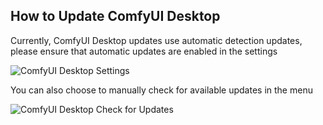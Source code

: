 ## How to Update ComfyUI Desktop

Currently, ComfyUI Desktop updates use automatic detection updates, please ensure that automatic updates are enabled in the settings

![ComfyUI Desktop Settings](/images/desktop/comfyui-desktop-update-setting.jpg)

You can also choose to manually check for available updates in the menu

![ComfyUI Desktop Check for Updates](/images/desktop/desktop_check_for_updates.jpg)